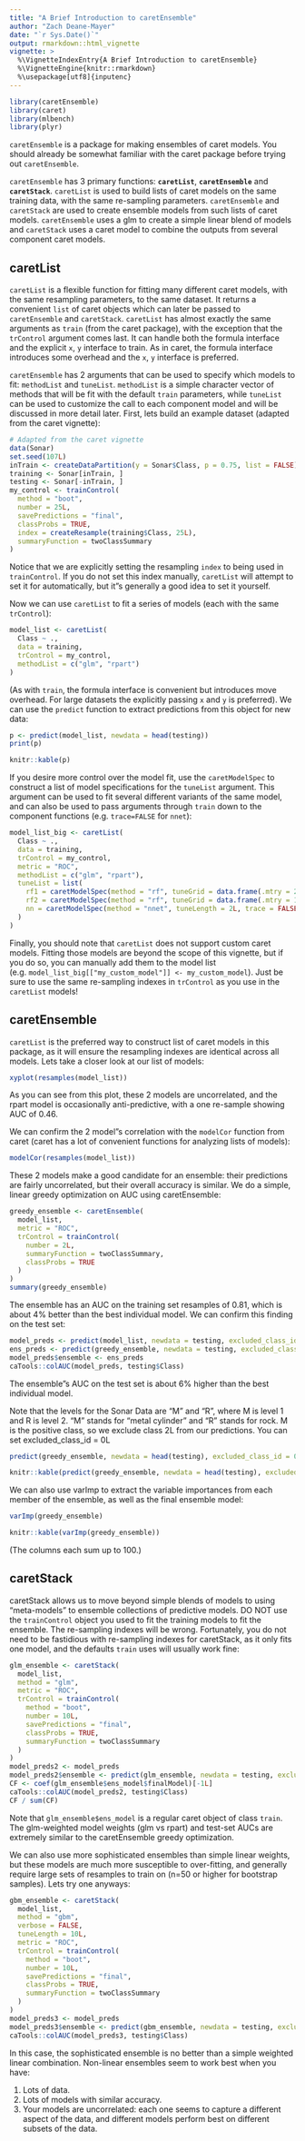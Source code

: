 ```yaml
---
title: "A Brief Introduction to caretEnsemble"
author: "Zach Deane-Mayer"
date: "`r Sys.Date()`"
output: rmarkdown::html_vignette
vignette: >
  %\VignetteIndexEntry{A Brief Introduction to caretEnsemble}
  %\VignetteEngine{knitr::rmarkdown}
  %\usepackage[utf8]{inputenc}
---
```


```r
library(caretEnsemble)
library(caret)
library(mlbench)
library(plyr)
```

`caretEnsemble` is a package for making ensembles of caret models. You should already be somewhat familiar with the caret package before trying out `caretEnsemble`.

`caretEnsemble` has 3 primary functions: **`caretList`**, **`caretEnsemble`** and **`caretStack`**. `caretList` is used to build lists of caret models on the same training data, with the same re-sampling parameters. `caretEnsemble` and `caretStack` are used to create ensemble models from such lists of caret models. `caretEnsemble` uses a glm to create a simple linear blend of models and `caretStack` uses a caret model to combine the outputs from several component caret models.

## caretList

`caretList` is a flexible function for fitting many different caret models, with the same resampling parameters, to the same dataset. It returns a convenient `list` of caret objects which can later be passed to `caretEnsemble` and `caretStack`. `caretList` has almost exactly the same arguments as `train` (from the caret package), with the exception that the `trControl` argument comes last. It can handle both the formula interface and the explicit `x`, `y` interface to train. As in caret, the formula interface introduces some overhead and the `x`, `y` interface is preferred.

`caretEnsemble` has 2 arguments that can be used to specify which models to fit: `methodList` and `tuneList`. `methodList` is a simple character vector of methods that will be fit with the default `train` parameters, while `tuneList` can be used to customize the call to each component model and will be discussed in more detail later. First, lets build an example dataset (adapted from the caret vignette):
```r
# Adapted from the caret vignette
data(Sonar)
set.seed(107L)
inTrain <- createDataPartition(y = Sonar$Class, p = 0.75, list = FALSE)
training <- Sonar[inTrain, ]
testing <- Sonar[-inTrain, ]
my_control <- trainControl(
  method = "boot",
  number = 25L,
  savePredictions = "final",
  classProbs = TRUE,
  index = createResample(training$Class, 25L),
  summaryFunction = twoClassSummary
)
```
Notice that we are explicitly setting the resampling `index` to being used in `trainControl`. If you do not set this index manually, `caretList` will attempt to set it for automatically, but it"s generally a good idea to set it yourself.

Now we can use `caretList` to fit a series of models (each with the same `trControl`):
```r
model_list <- caretList(
  Class ~ .,
  data = training,
  trControl = my_control,
  methodList = c("glm", "rpart")
)
```
(As with `train`, the formula interface is convenient but introduces move overhead. For large datasets the explicitly passing `x` and `y` is preferred).
We can use the `predict` function to extract predictions from this object for new data:
```r
p <- predict(model_list, newdata = head(testing))
print(p)
```
```r
knitr::kable(p)
```

If you desire more control over the model fit, use the `caretModelSpec` to construct a list of model specifications for the `tuneList` argument. This argument can be used to fit several different variants of the same model, and can also be used to pass arguments through `train` down to the component functions (e.g. `trace=FALSE` for `nnet`):
```r
model_list_big <- caretList(
  Class ~ .,
  data = training,
  trControl = my_control,
  metric = "ROC",
  methodList = c("glm", "rpart"),
  tuneList = list(
    rf1 = caretModelSpec(method = "rf", tuneGrid = data.frame(.mtry = 2L)),
    rf2 = caretModelSpec(method = "rf", tuneGrid = data.frame(.mtry = 10L), preProcess = "pca"),
    nn = caretModelSpec(method = "nnet", tuneLength = 2L, trace = FALSE)
  )
)
```

Finally, you should note that `caretList` does not support custom caret models. Fitting those models are beyond the scope of this vignette, but if you do so, you can manually add them to the model list (e.g. `model_list_big[["my_custom_model"]] <- my_custom_model`). Just be sure to use the same re-sampling indexes in `trControl` as you use in the `caretList` models!

## caretEnsemble
`caretList` is the preferred way to construct list of caret models in this package, as it will ensure the resampling indexes are identical across all models. Lets take a closer look at our list of models:
```r
xyplot(resamples(model_list))
```
    
As you can see from this plot, these 2 models are uncorrelated, and the rpart model is occasionally anti-predictive, with a one re-sample showing AUC of 0.46.

We can confirm the 2 model"s correlation with the `modelCor` function from caret (caret has a lot of convenient functions for analyzing lists of models):
```r
modelCor(resamples(model_list))
```

These 2 models make a good candidate for an ensemble: their predictions are fairly uncorrelated, but their overall accuracy is similar. We do a simple, linear greedy optimization on AUC using caretEnsemble:
```r
greedy_ensemble <- caretEnsemble(
  model_list,
  metric = "ROC",
  trControl = trainControl(
    number = 2L,
    summaryFunction = twoClassSummary,
    classProbs = TRUE
  )
)
summary(greedy_ensemble)
```

The ensemble has an AUC on the training set resamples of 0.81, which is about 4% better than the best individual model. We can confirm this finding on the test set:
```r
model_preds <- predict(model_list, newdata = testing, excluded_class_id = 2L)
ens_preds <- predict(greedy_ensemble, newdata = testing, excluded_class_id = 2L)
model_preds$ensemble <- ens_preds
caTools::colAUC(model_preds, testing$Class)
```

The ensemble"s AUC on the test set is about 6% higher than the best individual model.

Note that the levels for the Sonar Data are "M" and "R", where M is level 1 and R is level 2. "M" stands for "metal cylinder" and "R" stands for rock. M is the positive class, so we exclude class 2L from our predictions. You can set excluded_class_id = 0L
```r
predict(greedy_ensemble, newdata = head(testing), excluded_class_id = 0L)
```

```r
knitr::kable(predict(greedy_ensemble, newdata = head(testing), excluded_class_id = 0L))
```

We can also use varImp to extract the variable importances from each member of the ensemble, as well as the final ensemble model:
```r
varImp(greedy_ensemble)
```
```r
knitr::kable(varImp(greedy_ensemble))
```

(The columns each sum up to 100.)

## caretStack
caretStack allows us to move beyond simple blends of models to using "meta-models" to ensemble collections of predictive models. DO NOT use the `trainControl` object you used to fit the training models to fit the ensemble. The re-sampling indexes will be wrong. Fortunately, you do not need to be fastidious with re-sampling indexes for caretStack, as it only fits one model, and the defaults `train` uses will usually work fine:

```r
glm_ensemble <- caretStack(
  model_list,
  method = "glm",
  metric = "ROC",
  trControl = trainControl(
    method = "boot",
    number = 10L,
    savePredictions = "final",
    classProbs = TRUE,
    summaryFunction = twoClassSummary
  )
)
model_preds2 <- model_preds
model_preds2$ensemble <- predict(glm_ensemble, newdata = testing, excluded_class_id = 2L)
CF <- coef(glm_ensemble$ens_model$finalModel)[-1L]
caTools::colAUC(model_preds2, testing$Class)
CF / sum(CF)
```

Note that `glm_ensemble$ens_model` is a regular caret object of class `train`. The glm-weighted model weights (glm vs rpart) and test-set AUCs are extremely similar to the caretEnsemble greedy optimization.

We can also use more sophisticated ensembles than simple linear weights, but these models are much more susceptible to over-fitting, and generally require large sets of resamples to train on (n=50 or higher for bootstrap samples). Lets try one anyways:
```r
gbm_ensemble <- caretStack(
  model_list,
  method = "gbm",
  verbose = FALSE,
  tuneLength = 10L,
  metric = "ROC",
  trControl = trainControl(
    method = "boot",
    number = 10L,
    savePredictions = "final",
    classProbs = TRUE,
    summaryFunction = twoClassSummary
  )
)
model_preds3 <- model_preds
model_preds3$ensemble <- predict(gbm_ensemble, newdata = testing, excluded_class_id = 2L)
caTools::colAUC(model_preds3, testing$Class)
```

In this case, the sophisticated ensemble is no better than a simple weighted linear combination. Non-linear ensembles seem to work best when you have:

1. Lots of data.
2. Lots of models with similar accuracy.
3. Your models are uncorrelated: each one seems to capture a different aspect of the data, and different models perform best on different subsets of the data.
